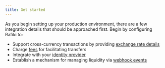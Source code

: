 ```yaml
---
title: Get started
---
```



As you begin setting up your production environment, there are a few integration details that should be approached first. Begin by configuring Rafiki to:

- Support cross-currency transactions by providing [exchange rate details](/integration/get-started/exchange-rates)
- Charge [fees](/integration/get-started/fees) for facilitating transfers
- Integrate with your [identity provider](/integration/get-started/idp)
- Establish a mechanism for managing liquidity via [webhook events](/integration/get-started/webhook-events)
